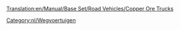 [[Translation:en/Manual/Base Set/Road Vehicles/Copper Ore Trucks]]

{{nl/Wegvoertuig|name     = MPS Koperertstruck
  |img      = MPS_Copper_Ore_Truck.png
  |price    = £4.961 (€9.922) 
  |speed    = 30 mph (48 km/h)
  |annual   = £421 (€842)
  |designed = 1935
  |life     = 15
  |capacity = 22 ton kopererts
}}
{{nl/Wegvoertuig|name     = Uhl Koperertstruck
  |img      = Uhl_Copper_Ore_Truck.png
  |price    = £5.740 (€11.480)
  |speed    = 55 mph (88 km/h)
  |annual   = £787 (€1.574)
  |designed = 1977
  |life     = 15
  |capacity = 25 ton kopererts
}}
{{nl/Wegvoertuig|name     = Goss Koperertstruck
  |img      = Goss_Copper_Ore_Truck.png
  |price    = £6.150 (€12.300) 
  |speed    = 70 mph (112 km/h)
  |annual   = £1.125 (€2.250)
  |designed = 2011
  |life     = 15
  |capacity = 27 ton kopererts
}}

[[Category:nl/Wegvoertuigen]]
